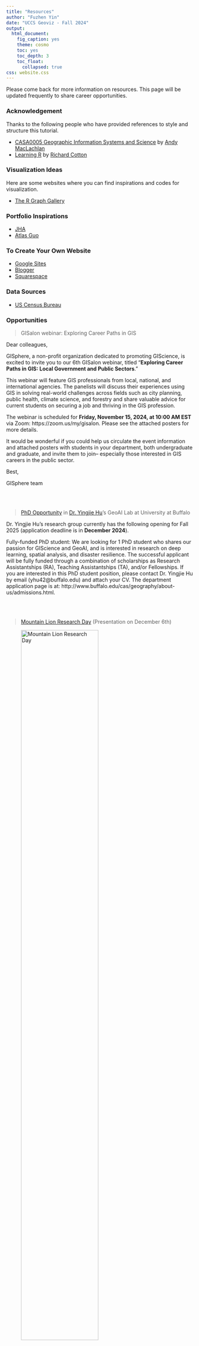 ```yaml
---
title: "Resources"
author: "Fuzhen Yin"
date: "UCCS Geoviz - Fall 2024"
output: 
  html_document:
    fig_caption: yes
    theme: cosmo
    toc: yes
    toc_depth: 3
    toc_float: 
      collapsed: true
css: website.css      
---
```


Please come back for more information on resources. This page will be updated frequently to share career opportunities. 

### Acknowledgement 
Thanks to the following people who have provided references to style and structure this tutorial. \

* [CASA0005 Geographic Information Systems and Science](https://andrewmaclachlan.github.io/CASA0005repo/index.html) by [Andy MacLachlan](https://x.com/andymaclachlan) \
* [Learning R](https://learning.oreilly.com/library/view/learning-r/9781449357160/) by [Richard Cotton](https://github.com/richierocks)

### Visualization Ideas
Here are some websites where you can find inspirations and codes for visualization. \

* [The R Graph Gallery](https://r-graph-gallery.com/)


### Portfolio Inspirations 

* [JHA](https://www.julian-hoffmann-anton.com/)
* [Atlas Guo](https://cartoguophy.com/)

### To Create Your Own Website

* [Google Sites](https://support.google.com/a/users/answer/9310491?hl=en)
* [Blogger](https://www.blogger.com/about/)
* [Squarespace](https://www.squarespace.com/website-design?clickid=WwgyNVUKGxyKTRSRXQwXnS7hUkCRiYXNRxWEQo0&gad_source=1)


### Data Sources 

* [US Census Bureau](https://data.census.gov/)


### Opportunities 

> GISalon webinar: Exploring Career Paths in GIS

:::: {.blueborder data-latex=""}


Dear colleagues,

GISphere, a non-profit organization dedicated to promoting GIScience, is excited to invite you to our 6th GISalon webinar, titled "**Exploring Career Paths in GIS: Local Government and Public Sectors**."

This webinar will feature GIS professionals from local, national, and international agencies. The panelists will discuss their experiences using GIS in solving real-world challenges across fields such as city planning, public health, climate science, and forestry and share valuable advice for current students on securing a job and thriving in the GIS profession.

The webinar is scheduled for **Friday, November 15, 2024, at 10:00 AM EST** via Zoom: https://zoom.us/my/gisalon. Please see the attached posters for more details.

It would be wonderful if you could help us circulate the event information and attached posters with students in your department, both undergraduate and graduate, and invite them to join– especially those interested in GIS careers in the public sector.

Best,

GISphere team

::::


<br> 
<br>


> [PhD Opportunity](https://geoai.geog.buffalo.edu/opportunities/) in [Dr. Yingjie Hu](https://www.acsu.buffalo.edu/~yhu42/)'s GeoAI Lab at University at Buffalo

:::: {.blueborder data-latex=""}

Dr. Yingjie Hu's research group currently has the following opening for Fall 2025 (application deadline is in **December 2024**).

Fully-funded PhD student: We are looking for 1 PhD student who shares our passion for GIScience and GeoAI, and is interested in research on deep learning, spatial analysis, and disaster resilience. The successful applicant will be fully funded through a combination of scholarships as Research Assistantships (RA), Teaching Assistantships (TA), and/or Fellowships.
If you are interested in this PhD student position, please contact Dr. Yingjie Hu by email (yhu42@buffalo.edu) and attach your CV. The department application page is at: http://www.buffalo.edu/cas/geography/about-us/admissions.html.

::::


<br> 
<br> 



> [Mountain Lion Research Day](https://surveyuccs.co1.qualtrics.com/jfe/form/SV_4OfwNbc5HzXFBiK) (Presentation on December 6th) 

![Mountain Lion Research Day](figs/r_mountain lion.png){width=70%} 

<br>


> Jacquelyn Beyer Fellowship (ddl: Nov. 1st)


![Jacquelyn Beyer](figs/r_Jacquelyn Beyer Fellowship.png){width=70%}

<br>

> Join the Email list-serv for RA opportunities with [Matt Gottfried](https://ges.uccs.edu/directory/faculty/matt-gottfried)

:::: {.blueborder data-latex=""}

Matt has a few upcoming projects working with local communities and organizations (e.g., [Pikes Peak Outdoor Recreation Alliance](https://ppora.org/), and [Palmer Land Conservancy](https://www.palmerland.org/)) using GIS techniques  Please email Matt (matthew.gottfried@uccs.edu) to join the listserv. 

::::



<br> 
<br> 



> Penn State's Graduate Program for fully-funded positions on Cartography and Geovisualization

:::: {.blueborder data-latex=""}

The Department of Geography at Penn State is welcoming applications in the subfields of Cartography, Geovisualization, and GIScience to its resident Graduate MS & PhD programs. All admitted graduate students at Penn State Geography are fully-funded on either teaching or research assistantships. Multiple externally funded projects in cartography and geovisualization are ongoing and available to support qualified applicants with backgrounds in mapping, visualization, and GIScience. The Department is home to multiple GIScience research centers, including the GeoGraphics Lab. Applications are due December 1, 2024. 

Please review our website for full details on how to begin your application: https://www.geog.psu.edu/graduate/graduate-admissions-and-aid/how-apply-our-resident-graduate-program 

We invite prospective students to join us for an upcoming webinar information session about our graduate program on Tuesday, October 22nd 5:00pm - 6:00pm EDT. Register here to participate: tinyurl.com/psugeoginfo 

Applicants should indicate subfield interests in Cartography, Geographic Information Science, and Spatial Data Science on the application form, as well as suggesting professors Anthony Robinson and Cynthia Brewer as specific people you might work with (these steps will ensure that applicants in cartography/viz are able to be prioritized – it does not require you to work with those advisors). All complete applications that are submitted on or before the application deadline are reviewed by the graduate program admissions committee, made up of faculty spanning the major subfields of geography. This committee works together to review and evaluate all applications, and after developing an overall ranking for the applicant pool, potential advisors listed on the application are brought in to provide additional feedback on top overall candidates.

If you have questions, please contact Anthony Robinson at arobinson@psu.edu.

::::


<br> 
<br> 

> Project Specialist Opening at University of California Riverside

:::: {.blueborder data-latex=""}

The School of Public Policy at the University of California, Riverside (UCR), is seeking a highly motivated Postdoctoral Researcher or Project Specialist, depending on qualifications. The successful candidate will work on multiple NSF-funded projects focusing on housing, public health, economic development, and spatial data science. Application review begins on Oct 1, 2024, and will continue until the position is filled.

Special Sworn Status (SSS) is required for researchers to access restricted-use data at the Census Bureau's Federal Statistical Research Data Centers. Therefore, the final appointment is contingent on the candidate's successful attainment of SSS (the UCR team will help with the application).

Essential Responsibilities

Analyze public and confidential data relevant to funded projects using various methods, including but not limited to causal inference, spatial econometrics, and multilevel modeling
Conduct an international survey to identify key needs and barriers in implementing Spatial Data Science curricula in higher education.
Prepare data summaries, reports, manuscripts, and presentations of research results. 
Minimum Requirements

Junior Project Specialist: Master's degree in Public Policy, Geography, Economics, Sociology, Political Science, Statistics, Public Health, or a related discipline.
Postdoctoral Researcher: Doctoral Degree in Public Policy, Geography, Economics, Sociology, Political Science, Statistics, Public Health, or a related discipline.
Proficiency in Python and/or R.
Experience with Causal Inference.
Spatial statistics and experiences with GIS are preferred.
Application Process
Interested applicants should send a single document of the following materials to ResearchProjectsPortal@gmail.com. Please direct inquiries about this position to this email address as well.

Complete CV
Contact information for three references.
Cover letter (1 page max)
Research statement (2 pages max)
Optional: writing samples (2 max), personal or project websites.

::::


<br> 
<br> 


> Full-Time GIS Analyst Position: University of Michigan

:::: {.blueborder data-latex=""}

Dr. Erica Twardzik in the University of Michigan School of Kinesiology is recruiting a full time Geographic Information Systems (GIS) Analyst with a start date in Fall 2024. Her lab integrates multiple data sources to study how environments affect mobility among people with disabilities to inform policies that increase participation and inclusion within society. The GIS Specialist would serve as the GIS analyst for research projects that involve working with numerous large spatially-referenced databases. The GIS Specialist would have primary responsibility for preparing spatially-referenced data for analysis using GIS software, generating maps to communicate research findings, documenting and maintaining multiple spatially-referenced datasets, contributing to research team meetings, and the overall lab mission.

Here is the link to the posting: careers.umich.edu/job_detail/254783/gis-specialist. You can also email Dr. Twardzik for further information: etwardzi@umich.edu

::::


<!-- <br>  -->
<!-- <br>  -->




<!-- > Title -->

<!-- :::: {.blueborder data-latex=""} -->



<!-- :::: -->




